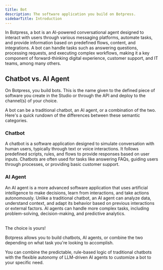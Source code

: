 ```yaml
---
title: Bot
description: The software application you build on Botpress.
sidebarTitle: Introduction
---
```


In Botpress, a bot is an AI-powered conversational agent designed to interact with users through various messaging platforms, automate tasks, and provide information based on predefined flows, content, and integrations. A bot can handle tasks such as answering questions, processing requests, and executing complex workflows, making it a key component of forward-thinking digital experience, customer support, and IT teams, among many others.

## Chatbot vs. AI Agent

On Botpress, you build bots. This is the name given to the defined piece of software you create in the Studio or through the API and deploy to the channel(s) of your choice.

A bot can be a traditional chatbot, an AI agent, or a combination of the two. Here's a quick rundown of the differences between these semantic categories.

### Chatbot

A chatbot is a software application designed to simulate conversation with human users, typically through text or voice interactions. It follows predefined scripts, rules, and flows to provide responses based on user inputs. Chatbots are often used for tasks like answering FAQs, guiding users through processes, or providing basic customer support.

### AI Agent

An AI agent is a more advanced software application that uses artificial intelligence to make decisions, learn from interactions, and take actions autonomously. Unlike a traditional chatbot, an AI agent can analyze data, understand context, and adapt its behavior based on previous interactions or external factors. AI agents can handle more complex tasks, including problem-solving, decision-making, and predictive analytics.

<br />

<Note>
The choice is yours!

Botpress allows you to build chatbots, AI agents, or combine the two depending on what task you're looking to accomplish.

You can combine the predictable, rule-based logic of traditional chatbots with the flexible autonomy of LLM-driven AI agents to customize a bot to your specific need.
</Note>
